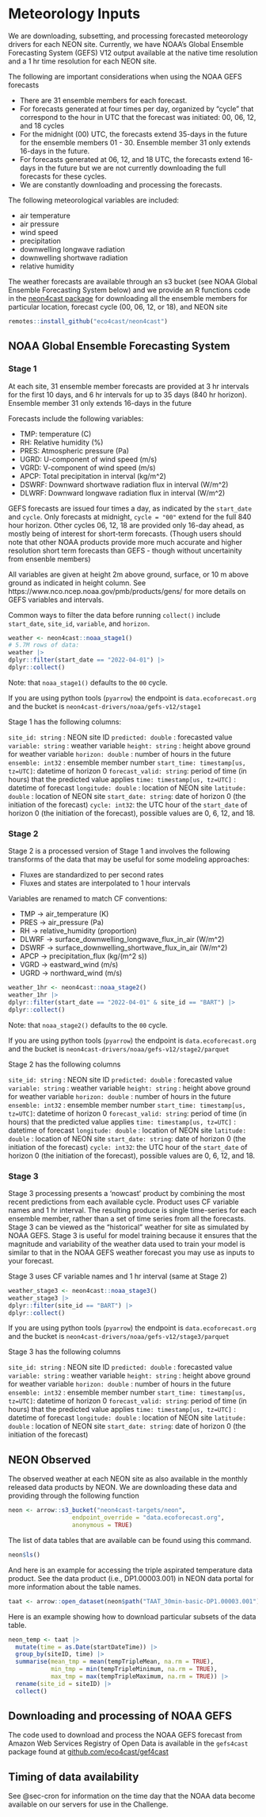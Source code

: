 # Meteorology Inputs {#sec-met}

We are downloading, subsetting, and processing forecasted meteorology drivers for each NEON site. Currently, we have NOAA's Global Ensemble Forecasting System (GEFS) V12 output available at the native time resolution and a 1 hr time resolution for each NEON site.

The following are important considerations when using the NOAA GEFS forecasts

-   There are 31 ensemble members for each forecast.\
-   For forecasts generated at four times per day, organized by "cycle" that correspond to the hour in UTC that the forecast was initiated: 00, 06, 12, and 18 cycles\
-   For the midnight (00) UTC, the forecasts extend 35-days in the future for the ensemble members 01 - 30. Ensemble member 31 only extends 16-days in the future.\
-   For forecasts generated at 06, 12, and 18 UTC, the forecasts extend 16-days in the future but we are not currently downloading the full forecasts for these cycles.\
-   We are constantly downloading and processing the forecasts.\

The following meteorological variables are included:

-   air temperature\
-   air pressure\
-   wind speed\
-   precipitation\
-   downwelling longwave radiation\
-   downwelling shortwave radiation\
-   relative humidity\

The weather forecasts are available through an s3 bucket (see NOAA Global Ensemble Forecasting System below) and we provide an R functions code in the [neon4cast package](https://github.com/eco4cast/neon4cast) for downloading all the ensemble members for particular location, forecast cycle (00, 06, 12, or 18), and NEON site

```r
remotes::install_github("eco4cast/neon4cast")
```

## NOAA Global Ensemble Forecasting System

### Stage 1

At each site, 31 ensemble member forecasts are provided at 3 hr intervals for the first 10 days, and 6 hr intervals for up to 35 days (840 hr horizon). Ensemble member 31 only extends 16-days in the future

Forecasts include the following variables:

-   TMP: temperature (C)\
-   RH: Relative humidity (%)\
-   PRES: Atmospheric pressure (Pa)\
-   UGRD: U-component of wind speed (m/s)\
-   VGRD: V-component of wind speed (m/s)\
-   APCP: Total precipitation in interval (kg/m\^2)\
-   DSWRF: Downward shortwave radiation flux in interval (W/m\^2)\
-   DLWRF: Downward longwave radiation flux in interval (W/m\^2)\

GEFS forecasts are issued four times a day, as indicated by the `start_date` and `cycle`. Only forecasts at midnight, `cycle = "00"` extend for the full 840 hour horizon. Other cycles 06, 12, 18 are provided only 16-day ahead, as mostly being of interest for short-term forecasts. (Though users should note that other NOAA products provide more much accurate and higher resolution short term forecasts than GEFS - though without uncertainity from ensenble members)

All variables are given at height 2m above ground, surface, or 10 m above ground as indicated in height column. See https://www.nco.ncep.noaa.gov/pmb/products/gens/ for more details on GEFS variables and intervals.

Common ways to filter the data before running `collect()` include `start_date`, `site_id`, `variable`, and `horizon`.

```r
weather <- neon4cast::noaa_stage1()
# 5.7M rows of data:
weather |> 
dplyr::filter(start_date == "2022-04-01") |>
dplyr::collect()
```

Note: that `noaa_stage1()` defaults to the `00` cycle.

If you are using python tools (`pyarrow`) the endpoint is `data.ecoforecast.org` and the bucket is `neon4cast-drivers/noaa/gefs-v12/stage1`

Stage 1 has the following columns:

`site_id: string` : NEON site ID
`predicted: double` : forecasted value
`variable: string` : weather variable 
`height: string` : height above ground for weather variable
`horizon: double` : number of hours in the future
`ensemble: int32` : ensemble member number
`start_time: timestamp[us, tz=UTC]`: datetime of horizon 0
`forecast_valid: string`: period of time (in hours) that the predicted value applies
`time: timestamp[us, tz=UTC]` : datetime of forecast
`longitude: double` : location of NEON site
`latitude: double` : location of NEON site
`start_date: string`: date of horizon 0 (the initiation of the forecast)
`cycle: int32`: the UTC hour of the `start_date` of horizon 0 (the initiation of the forecast), possible values are 0, 6, 12, and 18.


### Stage 2

Stage 2 is a processed version of Stage 1 and involves the following transforms of the data that may be useful for some modeling approaches:

-   Fluxes are standardized to per second rates\
-   Fluxes and states are interpolated to 1 hour intervals\

Variables are renamed to match CF conventions:

-   TMP -\> air_temperature (K)\
-   PRES -\> air_pressure (Pa)\
-   RH -\> relative_humidity (proportion)\
-   DLWRF -\> surface_downwelling_longwave_flux_in_air (W/m\^2)\
-   DSWRF -\> surface_downwelling_shortwave_flux_in_air (W/m\^2) 
-   APCP -\> precipitation_flux (kg/(m\^2 s))\
-   VGRD -\> eastward_wind (m/s)\
-   UGRD -\> northward_wind (m/s)\

```r
weather_1hr <- neon4cast::noaa_stage2()
weather_1hr |> 
dplyr::filter(start_date == "2022-04-01" & site_id == "BART") |>
dplyr::collect()
```

Note: that `noaa_stage2()` defaults to the `00` cycle.

If you are using python tools (`pyarrow`) the endpoint is `data.ecoforecast.org` and the bucket is `neon4cast-drivers/noaa/gefs-v12/stage2/parquet`

Stage 2 has the following columns

`site_id: string` : NEON site ID
`predicted: double` : forecasted value
`variable: string` : weather variable 
`height: string` : height above ground for weather variable
`horizon: double` : number of hours in the future
`ensemble: int32` : ensemble member number
`start_time: timestamp[us, tz=UTC]`: datetime of horizon 0
`forecast_valid: string`: period of time (in hours) that the predicted value applies
`time: timestamp[us, tz=UTC]` : datetime of forecast
`longitude: double` : location of NEON site
`latitude: double` : location of NEON site
`start_date: string`: date of horizon 0 (the initiation of the forecast)
`cycle: int32`: the UTC hour of the `start_date` of horizon 0 (the initiation of the forecast), possible values are 0, 6, 12, and 18.

### Stage 3

Stage 3 processing presents a 'nowcast' product by combining the most recent predictions from each available cycle. Product uses CF variable names and 1 hr interval. The resulting produce is single time-series for each ensemble member, rather than a set of time series from all the forecasts. Stage 3 can be viewed as the "historical" weather for site as simulated by NOAA GEFS. Stage 3 is useful for model training because it ensures that the magnitude and variability of the weather data used to train your model is similar to that in the NOAA GEFS weather forecast you may use as inputs to your forecast.

Stage 3 uses CF variable names and 1 hr interval (same at Stage 2)

```r
weather_stage3 <- neon4cast::noaa_stage3()
weather_stage3 |> 
dplyr::filter(site_id == "BART") |>
dplyr::collect()
```

If you are using python tools (`pyarrow`) the endpoint is `data.ecoforecast.org` and the bucket is `neon4cast-drivers/noaa/gefs-v12/stage3/parquet`

Stage 3 has the following columns

`site_id: string` : NEON site ID
`predicted: double` : forecasted value
`variable: string` : weather variable 
`height: string` : height above ground for weather variable
`horizon: double` : number of hours in the future
`ensemble: int32` : ensemble member number
`start_time: timestamp[us, tz=UTC]`: datetime of horizon 0
`forecast_valid: string`: period of time (in hours) that the predicted value applies
`time: timestamp[us, tz=UTC]` : datetime of forecast
`longitude: double` : location of NEON site
`latitude: double` : location of NEON site
`start_date: string`: date of horizon 0 (the initiation of the forecast)

## NEON Observed

The observed weather at each NEON site as also available in the monthly released data products by NEON. We are downloading these data and providing through the following function

```r
neon <- arrow::s3_bucket("neon4cast-targets/neon",
                  endpoint_override = "data.ecoforecast.org",
                  anonymous = TRUE)
```

The list of data tables that are available can be found using this command.

```r
neon$ls()
```

And here is an example for accessing the triple aspirated temperature data product. See the data product (i.e., DP1.00003.001) in NEON data portal for more information about the table names.

```r
taat <- arrow::open_dataset(neon$path("TAAT_30min-basic-DP1.00003.001")) 
```

Here is an example showing how to download particular subsets of the data table.

```r
neon_temp <- taat |>
  mutate(time = as.Date(startDateTime)) |>
  group_by(siteID, time) |>
  summarise(mean_tmp = mean(tempTripleMean, na.rm = TRUE),
            min_tmp = min(tempTripleMinimum, na.rm = TRUE),
            max_tmp = max(tempTripleMaximum, na.rm = TRUE)) |>
  rename(site_id = siteID) |>
  collect()

```

## Downloading and processing of NOAA GEFS

The code used to download and process the NOAA GEFS forecast from Amazon Web Services Registry of Open Data is available in the `gefs4cast` package found at [github.com/eco4cast/gef4cast](https://github.com/eco4cast/gef4cast)

## Timing of data availability

See @sec-cron for information on the time day that the NOAA data become available on our servers for use in the Challenge.
